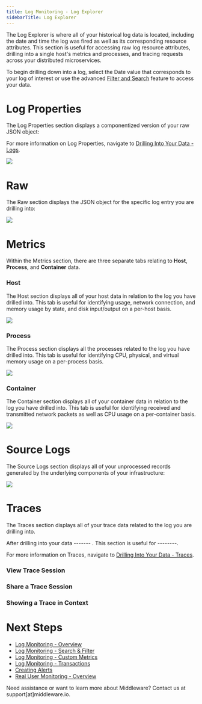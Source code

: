 ```yaml
---
title: Log Monitoring - Log Explorer
sidebarTitle: Log Explorer
---
```


The Log Explorer is where all of your historical log data is located, including the date and time the log was fired as well as its corresponding resource attributes. This section is useful for accessing raw log resource attributes, drilling into a single host's metrics and processes, and tracing requests across your distributed microservices.

To begin drilling down into a log, select the Date value that corresponds to your log of interest or use the advanced [Filter and Search]() feature to access your data.

# Log Properties

The Log Properties section displays a componentized version of your raw JSON object: 

<Note> For more information on Log Properties, navigate to [Drilling Into Your Data - Logs](). </Note>

![](https://lh7-us.googleusercontent.com/UEoX4SWceK7C5sfYo_BmTXKQjRV7bEOkEWOpo1NQPdFMKUkVOj0HaTJyg0SWkE_IYZWS7rID1aqBf7a4sOXcmIcMWuGKHR-3NPpGtIbk0tYgkWFOxIvTt0iVmr5QB9iHif9Z69If6ZPEYjJIj2cSCJY)

# Raw

The Raw section displays the JSON object for the specific log entry you are drilling into:

![](https://lh7-us.googleusercontent.com/BL9KXXTTg-ckQ9aV1v_GxzInc6OTr8T62xS9Fp0Px4hCanVPth3fH7EGTx9pNZGxzWFLrWnPdktKNypYSRiINyctC4WEZRS0CmVm4Nyrj8pzAnNUxoPjDvobguPajmKXroCGjIRUNI_A4IW1Y-ViCec)

# Metrics

Within the Metrics section, there are three separate tabs relating to __Host__, __Process__, and __Container__ data.

### Host

The Host section displays all of your host data in relation to the log you have drilled into. This tab is useful for identifying usage, network connection, and memory usage by state, and disk input/output on a per-host basis.

![](https://lh7-us.googleusercontent.com/mH4R3eKAV72RzS4vAviQ70TfA1ThOEzJO4dSvXBf7oQ5eCqAcW5LZFFy_8ql-SuJNXNsBtFjV7OLx1xECE_G8NbJjPi6NkxNYcjIAAxz9Xw8GAsuDKpD8eRW1Uuu92QIxAco47RIWuIXZ-VziDNOEbk)

### Process

The Process section displays all the processes related to the log you have drilled into. This tab is useful for identifying CPU, physical, and virtual memory usage on a per-process basis.

![](https://lh7-us.googleusercontent.com/KliZFaOP6bYef-DZ0C_hGxfb0--IHVEUlrgA70MZ6Cx_jEgxXM4REaQOfqlsRmF9bElrOCg5HFSQP9_z-kxrA7ku9dOool2fUoYs3bzjmapHSZntMYPgIXO5MXnt0d48NnnyGDtaT1snGoPsW8kOuCs)

### Container

The Container section displays all of your container data in relation to the log you have drilled into. This tab is useful for identifying received and transmitted network packets as well as CPU usage on a per-container basis.

![](https://lh7-us.googleusercontent.com/dZSRbZo7Xw0GqbFBc7_WkLqTgaGOsnVfLnbtsnMJUvjZZ5KIZsC_C7TU3zrsvL93wJWJwmNuz2RUXOs88zSxevlnY1BiXpElz13mo-DzxduryXzApT1sbdvwt8egSVIdDwwmN8JcU8TeETVFI3Q4p7E)

# Source Logs

The Source Logs section displays all of your unprocessed records generated by the underlying components of your infrastructure:

![](https://lh7-us.googleusercontent.com/UJB8Qo60ar3HA7Qfg0afLkvOvvWgNL-eHCZbuyhkaTI1SE4F90klXkQZSxnFFV8KDU7hl9N5Q05hJRA_JMXaWNhyECUkdF3juEFBEdXftpfyJ9ZatrH3bb2ow8qixE3sov-5Pqd940yr6dLRvnSUkko)

# Traces

The Traces section displays all of your trace data related to the log you are drilling into. 

After drilling into your data ------- . This section is useful for --------.

<Note> For more information on Traces, navigate to [Drilling Into Your Data - Traces](). </Note>

### View Trace Session

### Share a Trace Session

### Showing a Trace in Context


# Next Steps

- [Log Monitoring - Overview]()
- [Log Monitoring - Search & Filter]()
- [Log Monitoring - Custom Metrics]()
- [Log Monitoring - Transactions]()
- [Creating Alerts]()
- [Real User Monitoring - Overview]()




<Note> Need assistance or want to learn more about Middleware? Contact us at support[at]middleware.io. </Note>